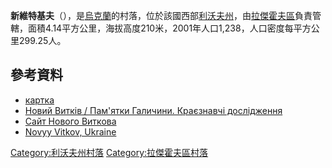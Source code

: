 {{coord|50|18|40|N|24|29|32|E|scale:100000|display=title}}

'''新維特基夫'''（{{lang-uk|Новий Витків}}），是[[烏克蘭|烏克蘭]]的村落，位於該國西部[[利沃夫州|利沃夫州]]，由[[拉傑霍夫區|拉傑霍夫區]]負責管轄，面積4.14平方公里，海拔高度210米，2001年人口1,238，人口密度每平方公里299.25人。

==參考資料==
* [http://gska2.rada.gov.ua/pls/z7502/A005?rdat1=21.01.2009&rf7571=20693 картка]{{dead link|date=2018年3月 |bot=InternetArchiveBot |fix-attempted=yes }}
* [http://07061989.blox.ua/2011/07/Novij-Vitkiv.html Новий Витків / Пам'ятки Галичини. Краєзнавчі дослідження] {{Wayback|url=http://07061989.blox.ua/2011/07/Novij-Vitkiv.html |date=20160304223851 }}
* [http://vytkiv.in.ua/ Сайт Нового Виткова] {{Wayback|url=http://vytkiv.in.ua/ |date=20210124053449 }}
* [https://web.archive.org/web/20120217125525/http://data.jewishgen.org/wconnect/wc.dll?jg~jgsys~shtetm~-1048977 Novyy Vitkov, Ukraine] {{ref-en}}

{{DEFAULTSORT:Новий Витків}}
[[Category:利沃夫州村落|Category:利沃夫州村落]]
[[Category:拉傑霍夫區村落|Category:拉傑霍夫區村落]]


{{Lviv-geo-stub}}